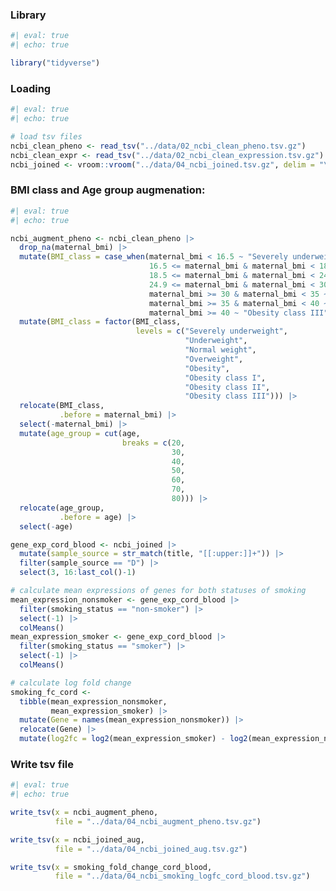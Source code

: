 ### Library

```r
#| eval: true
#| echo: true

library("tidyverse")
```

### Loading

```r
#| eval: true
#| echo: true

# load tsv files
ncbi_clean_pheno <- read_tsv("../data/02_ncbi_clean_pheno.tsv.gz")
ncbi_clean_expr <- read_tsv("../data/02_ncbi_clean_expression.tsv.gz")
ncbi_joined <- vroom::vroom("../data/04_ncbi_joined.tsv.gz", delim = "\t")

```

### BMI class and Age group augmenation:

```r
#| eval: true
#| echo: true

ncbi_augment_pheno <- ncbi_clean_pheno |>
  drop_na(maternal_bmi) |>
  mutate(BMI_class = case_when(maternal_bmi < 16.5 ~ "Severely underweight",
                               16.5 <= maternal_bmi & maternal_bmi < 18.5 ~ "Underweight",
                               18.5 <= maternal_bmi & maternal_bmi < 24.9 ~ "Normal weight",
                               24.9 <= maternal_bmi & maternal_bmi < 30 ~ "Overweight",
                               maternal_bmi >= 30 & maternal_bmi < 35 ~ "Obesity class I",
                               maternal_bmi >= 35 & maternal_bmi < 40 ~ "Obesity class II",
                               maternal_bmi >= 40 ~ "Obesity class III")) |>
  mutate(BMI_class = factor(BMI_class,
                            levels = c("Severely underweight",
                                       "Underweight",
                                       "Normal weight", 
                                       "Overweight",
                                       "Obesity", 
                                       "Obesity class I",
                                       "Obesity class II", 
                                       "Obesity class III"))) |>
  relocate(BMI_class,
           .before = maternal_bmi) |>
  select(-maternal_bmi) |>
  mutate(age_group = cut(age,
                         breaks = c(20,
                                    30,
                                    40,
                                    50,
                                    60,
                                    70,
                                    80))) |>
  relocate(age_group,
           .before = age) |>
  select(-age)
```

```r

gene_exp_cord_blood <- ncbi_joined |> 
  mutate(sample_source = str_match(title, "[[:upper:]]+")) |>
  filter(sample_source == "D") |> 
  select(3, 16:last_col()-1)

# calculate mean expressions of genes for both statuses of smoking
mean_expression_nonsmoker <- gene_exp_cord_blood |>
  filter(smoking_status == "non-smoker") |> 
  select(-1) |> 
  colMeans()
mean_expression_smoker <- gene_exp_cord_blood |>
  filter(smoking_status == "smoker") |> 
  select(-1) |> 
  colMeans()

# calculate log fold change
smoking_fc_cord <-
  tibble(mean_expression_nonsmoker, 
         mean_expression_smoker) |>  
  mutate(Gene = names(mean_expression_nonsmoker)) |> 
  relocate(Gene) |> 
  mutate(log2fc = log2(mean_expression_smoker) - log2(mean_expression_nonsmoker))

```

### Write tsv file

```r
#| eval: true
#| echo: true

write_tsv(x = ncbi_augment_pheno,
          file = "../data/04_ncbi_augment_pheno.tsv.gz")

write_tsv(x = ncbi_joined_aug,
          file = "../data/04_ncbi_joined_aug.tsv.gz")

write_tsv(x = smoking_fold_change_cord_blood,
          file = "../data/04_ncbi_smoking_logfc_cord_blood.tsv.gz")
```

